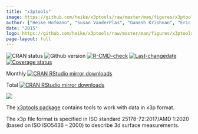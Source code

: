 ```yaml
---
title: "x3ptools"
image: https://github.com/heike/x3ptools/raw/master/man/figures/x3ptools.png
author: ["Heike Hofmann", "Susan VanderPlas", "Ganesh Krishnan", "Eric Hare"]
date: "2015"
logo: https://github.com/heike/x3ptools/raw/master/man/figures/x3ptools.png
page-layout: full
---
```


<img src="https://www.r-pkg.org/badges/version/x3ptools" alt="CRAN status">
<img src="https://img.shields.io/github/r-package/v/heike/x3ptools?logo=github" alt="Github version">
[![R-CMD-check](https://github.com/heike/x3ptools/workflows/R-CMD-check/badge.svg)](https://github.com/heike/x3ptools/actions)
[![Last-changedate](https://img.shields.io/badge/last%20change-`r gsub('-', '--', Sys.Date())`-yellowgreen.svg)](https://github.com/heike/x3ptools/commits/master)
[![Coverage status](https://codecov.io/gh/heike/x3ptools/branch/master/graph/badge.svg)](https://codecov.io/github/heike/x3ptools?branch=master)


Monthly [![CRAN RStudio mirror downloads](https://cranlogs.r-pkg.org/badges/last-month/x3ptools?color=brightgreen)](https://r-pkg.org/pkg/x3ptools)

Total [![CRAN RStudio mirror downloads](https://cranlogs.r-pkg.org/badges/grand-total/x3ptools?color=orange)](https://r-pkg.org/pkg/x3ptools)



![](https://github.com/heike/x3ptools/raw/master/man/figures/x3ptools.png)

The [x3ptools package](https://heike.github.io/x3ptools/) contains tools to work with data in x3p format. 

The x3p file format is specified in ISO standard 25178-72:2017/AMD 1:2020 (based on ISO ISO5436 – 2000) to describe 3d surface measurements. 


